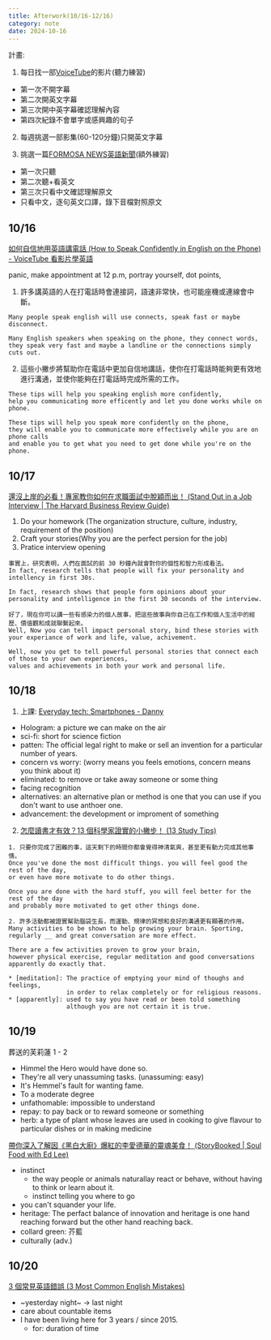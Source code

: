 ---
title: Afterwork(10/16-12/16)
category: note
date: 2024-10-16
---

計畫:
1. 每日找一部[VoiceTube](https://tw.voicetube.com/)的影片(聽力練習)
* 第一次不開字幕
* 第二次開英文字幕
* 第三次開中英字幕確認理解內容
* 第四次紀錄不會單字或感興趣的句子

2. 每週挑選一部影集(60-120分鐘)只開英文字幕

3. 挑選一篇[FORMOSA NEWS英語新聞](https://english.ftvnews.com.tw/)(額外練習)
* 第一次只聽
* 第二次聽+看英文
* 第三次只看中文確認理解原文
* 只看中文，逐句英文口譯，錄下音檔對照原文

## 10/16
[如何自信地用英語講電話 (How to Speak Confidently in English on the Phone) - VoiceTube 看影片學英語](https://tw.voicetube.com/videos/70234)

panic, make appointment at 12 p.m, portray yourself, dot points, 

1. 許多講英語的人在打電話時會連接詞，語速非常快，也可能座機或連線會中斷。
```text
Many people speak english will use connects, speak fast or maybe disconnect.

Many English speakers when speaking on the phone, they connect words,
they speak very fast and maybe a landline or the connections simply cuts out.
```
2. 這些小撇步將幫助你在電話中更加自信地講話，使你在打電話時能夠更有效地進行溝通，並使你能夠在打電話時完成所需的工作。
```text
These tips will help you speaking english more confidently,
help you communicating more efficently and let you done works while on phone.

These tips will help you speak more confidently on the phone, 
they will enable you to communicate more effectively while you are on phone calls 
and enable you to get what you need to get done while you're on the phone.
```

## 10/17
[還沒上岸的必看！專家教你如何在求職面試中脫穎而出！ (Stand Out in a Job Interview | The Harvard Business Review Guide)](https://tw.voicetube.com/videos/183524)
1. Do your homework (The organization structure, culture, industry, requirement of the position)
2. Craft your stories(Why you are the perfect persion for the job)
3. Pratice interview opening
```text
事實上，研究表明，人們在面試的前 30 秒鐘內就會對你的個性和智力形成看法。
In fact, research tells that people will fix your personality and intellency in first 30s.

In fact, research shows that people form opinions about your personality and intelligence in the first 30 seconds of the interview.
```

```text
好了，現在你可以講一些有感染力的個人故事，把這些故事與你自己在工作和個人生活中的經歷、價值觀和成就聯繫起來。
Well, Now you can tell impact personal story, bind these stories with your experiance of work and life, value, achivement.

Well, now you get to tell powerful personal stories that connect each of those to your own experiences,
values and achievements in both your work and personal life.
```

## 10/18
1. 上課: [Everyday tech: Smartphones - Danny](https://onedrive.live.com/edit?id=BCA843A17611ECDB!sa17eab2a5bef49f8a53d4687cfd2cdb0&resid=BCA843A17611ECDB!sa17eab2a5bef49f8a53d4687cfd2cdb0&cid=bca843a17611ecdb&ithint=file%2Cdocx&redeem=aHR0cHM6Ly8xZHJ2Lm1zL3cvYy9iY2E4NDNhMTc2MTFlY2RiL0VTcXJmcUh2V19oSnBUMUdoOF9TemJBQjRqUXVvckczYkZfMXZXdVFDZlN1ZXc_ZT00V2VnVmY&migratedtospo=true&wdo=2)
* Hologram: a picture we can make on the air
* sci-fi: short for science fiction
* patten: The official legal right to make or sell an invention for a particular number of years.
* concern vs worry: (worry means you feels emotions, concern means you think about it)
* eliminated: to remove or take away someone or some thing
* facing recognition
* alternatives: an alternative plan or method is one that you can use if you don't want to use anthoer one.
* advancement: the development or improment of something

2. [怎麼讀書才有效？13 個科學家證實的小撇步！ (13 Study Tips)](https://tw.voicetube.com/videos/49446)
```text
1. 只要你完成了困難的事，這天剩下的時間你都會覺得神清氣爽，甚至更有動力完成其他事情。
Once you've done the most difficult things. you will feel good the rest of the day,
or even have more motivate to do other things.

Once you are done with the hard stuff, you will feel better for the rest of the day 
and probably more motivated to get other things done.

2. 許多活動都被證實幫助腦袋生長，而運動、規律的冥想和良好的溝通更有顯著的作用。
Many activities to be shown to help growing your brain. Sporting,
regularly __ and great conversation are more effect.

There are a few activities proven to grow your brain, 
however physical exercise, regular meditation and good conversations apparently do exactly that.

* [meditation]: The practice of emptying your mind of thoughs and feelings, 
                in order to relax completely or for religious reasons.
* [apparently]: used to say you have read or been told something 
                although you are not certain it is true.
```

## 10/19

葬送的芙莉蓮 1 - 2
* Himmel the Hero would have done so.
* They're all very unassuming tasks. (unassuming: easy)
* It's Hemmel's fault for wanting fame.
* To a moderate degree
* unfathomable: impossible to understand
* repay: to pay back or to reward someone or something
* herb: a type of plant whose leaves are used in cooking to give flavour to particular dishes or in making medicine

[帶你深入了解因《黑白大廚》爆紅的李愛德華的靈魂美食！ (StoryBooked | Soul Food with Ed Lee)](https://tw.voicetube.com/videos/183549)
* instinct
  * the way people or animals naturallay react or behave, without having to think or learn about it.
  * instinct telling you where to go
* you can't squander your life.
* heritage: The perfact balance of innovation and heritage is one hand reaching forward but the other hand reaching back.
* collard green: 芥藍
* culturally (adv.)

## 10/20
[3 個常見英語錯誤 (3 Most Common English Mistakes)](https://tw.voicetube.com/videos/69874)
* ~yesterday night~ -> last night
* care about countable items
* I have been living here for 3 years / since 2015.
  * for: duration of time